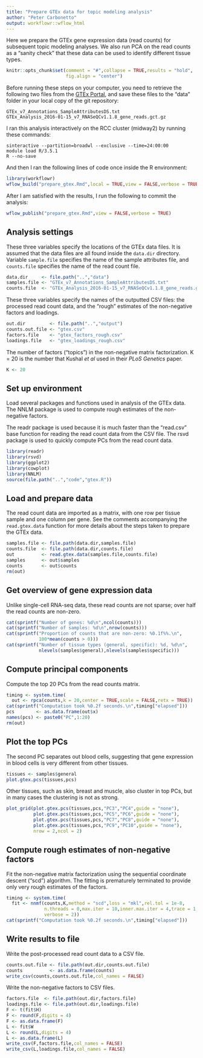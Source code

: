 ```yaml
---
title: "Prepare GTEx data for topic modeling analysis"
author: "Peter Carbonetto"
output: workflowr::wflow_html
---
```


Here we prepare the GTEx gene expression data (read counts) for
subsequent topic modeling analyses. We also run PCA on the read counts
as a "sanity check" that these data can be used to identify different
tissue types.

```r
knitr::opts_chunk$set(comment = "#",collapse = TRUE,results = "hold",
                      fig.align = "center")
```

Before running these steps on your computer, you need to retrieve the
following two files from the [GTEx Portal][gtex], and save these files
to the "data" folder in your local copy of the git repository:

```
GTEx_v7_Annotations_SampleAttributesDS.txt
GTEx_Analysis_2016-01-15_v7_RNASeQCv1.1.8_gene_reads.gct.gz
```

I ran this analysis interactively on the RCC cluster (midway2) by
running these commands:

```
sinteractive --partition=broadwl --exclusive --time=24:00:00
module load R/3.5.1
R --no-save
```

And then I ran the following lines of code once inside the R
environment:

```r
library(workflowr)
wflow_build("prepare_gtex.Rmd",local = TRUE,view = FALSE,verbose = TRUE)
```

After I am satisfied with the results, I run the following to commit
the analysis:

```r
wflow_publish("prepare_gtex.Rmd",view = FALSE,verbose = TRUE)
```

Analysis settings
-----------------

These three variables specify the locations of the GTEx data files. It
is assumed that the data files are all found inside the `data.dir`
directory. Variable `sample.file` specifies the name of the sample
attributes file, and `counts.file` specifies the name of the read
count file.

```r
data.dir     <- file.path("..","data")
samples.file <- "GTEx_v7_Annotations_SampleAttributesDS.txt"
counts.file  <- "GTEx_Analysis_2016-01-15_v7_RNASeQCv1.1.8_gene_reads.gct.gz"
```

These three variables specify the names of the outputted CSV files:
the processed read count data, and the "rough" estimates of the
non-negative factors and loadings.

```r
out.dir         <- file.path("..","output")
counts.out.file <- "gtex.csv"
factors.file    <- "gtex_factors_rough.csv"
loadings.file   <- "gtex_loadings_rough.csv"
```

The number of factors ("topics") in the non-negative matrix
factorization. K = 20 is the number that Kushal *et al* used in their
*PLoS Genetics* paper.

```r
K <- 20
```

Set up environment
------------------

Load several packages and functions used in analysis of the GTEx
data. The NNLM package is used to compute rough estimates of the
non-negative factors.

The readr package is used because it is much faster than the
"read.csv" base function for reading the read count data from the CSV
file. The rsvd package is used to quickly compute PCs from the read
count data.

```r
library(readr)
library(rsvd)
library(ggplot2)
library(cowplot)
library(NNLM)
source(file.path("..","code","gtex.R"))
```

Load and prepare data
---------------------

The read count data are imported as a matrix, with one row per tissue
sample and one column per gene. See the comments accompanying the
`read.gtex.data` function for more details about the steps taken to
prepare the GTEx data.

```r
samples.file <- file.path(data.dir,samples.file)
counts.file  <- file.path(data.dir,counts.file)
out          <- read.gtex.data(samples.file,counts.file)
samples      <- out$samples
counts       <- out$counts
rm(out)
```

Get overview of gene expression data
------------------------------------

Unlike single-cell RNA-seq data, these read counts are not sparse;
over half the read counts are non-zero.

```r
cat(sprintf("Number of genes: %d\n",ncol(counts)))
cat(sprintf("Number of samples: %d\n",nrow(counts)))
cat(sprintf("Proportion of counts that are non-zero: %0.1f%%.\n",
            100*mean(counts > 0)))
cat(sprintf("Number of tissue types (general, specific): %d, %d\n",
            nlevels(samples$general),nlevels(samples$specific)))
```
			
Compute principal components
----------------------------

Compute the top 20 PCs from the read counts matrix.

```r
timing <- system.time(
  out <- rpca(counts,k = 20,center = TRUE,scale = FALSE,retx = TRUE))
cat(sprintf("Computation took %0.2f seconds.\n",timing["elapsed"]))
pcs        <- as.data.frame(out$x)
names(pcs) <- paste0("PC",1:20)
rm(out)
```

Plot the top PCs
----------------

The second PC separates out blood cells, suggesting that gene
expression in blood cells is very different from other tissues.

```r
tissues <- samples$general
plot.gtex.pcs(tissues,pcs)
```

Other tissues, such as skin, breast and muscle, also cluster in top
PCs, but in many cases the clustering is not as strong.

```r
plot_grid(plot.gtex.pcs(tissues,pcs,"PC3","PC4",guide = "none"),
          plot.gtex.pcs(tissues,pcs,"PC5","PC6",guide = "none"),
          plot.gtex.pcs(tissues,pcs,"PC7","PC8",guide = "none"),
          plot.gtex.pcs(tissues,pcs,"PC9","PC10",guide = "none"),
          nrow = 2,ncol = 2)
```

Compute rough estimates of non-negative factors
-----------------------------------------------

Fit the non-negative matrix factorization using the sequential
coordinate descent ("scd") algorithm. The fitting is prematurely
terminated to provide only very rough estimates of the factors.

```r
timing <- system.time(
  fit <- nnmf(counts,K,method = "scd",loss = "mkl",rel.tol = 1e-8,
              n.threads = 0,max.iter = 10,inner.max.iter = 4,trace = 1,
			  verbose = 2))
cat(sprintf("Computation took %0.2f seconds.\n",timing["elapsed"]))
```

Write results to file
---------------------

Write the post-processed read count data to a CSV file.

```r
counts.out.file <- file.path(out.dir,counts.out.file)
counts          <- as.data.frame(counts)
write_csv(counts,counts.out.file,col_names = FALSE)
```

Write the non-negative factors to CSV files.

```r
factors.file  <- file.path(out.dir,factors.file)
loadings.file <- file.path(out.dir,loadings.file)
F <- t(fit$H)
F <- round(F,digits = 4)
F <- as.data.frame(F)
L <- fit$W
L <- round(L,digits = 4)
L <- as.data.frame(L)
write_csv(F,factors.file,col_names = FALSE)
write_csv(L,loadings.file,col_names = FALSE)
```

[gtex]: https://www.gtexportal.org
